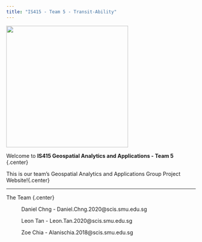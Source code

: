 ```yaml
---
title: "IS415 - Team 5 - Transit-Ability"
---
```


![](images/logo.png){fig-align="center" width="324"}

Welcome to **IS415 Geospatial Analytics and Applications - Team 5** {.center}

This is our team's Geospatial Analytics and Applications Group Project Website!{.center}

------------------------------------------------------------------------

The Team {.center}

:   Daniel Chng - Daniel.Chng.2020\@scis.smu.edu.sg

    Leon Tan - Leon.Tan.2020\@scis.smu.edu.sg

    Zoe Chia - Alanischia.2018\@scis.smu.edu.sg
